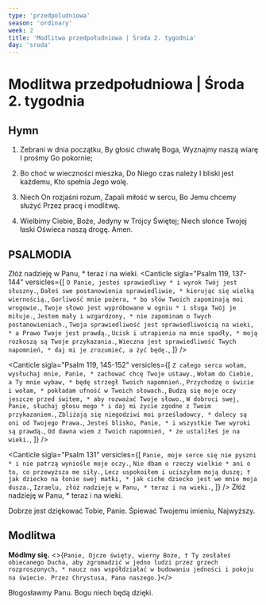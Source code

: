 ```yaml
---
type: 'przedpoludniowa'
season: 'ordinary'
week: 2
title: 'Modlitwa przedpołudniowa | Środa 2. tygodnia'
day: 'sroda'
---
```


# Modlitwa przedpołudniowa | Środa 2. tygodnia

<OpeningVersicle />

## Hymn

1. Zebrani w dnia początku,
   By głosić chwałę Boga,
   Wyznajmy naszą wiarę
   I prośmy Go pokornie;

2. Bo choć w wieczności mieszka,
   Do Niego czas należy
   I bliski jest każdemu,
   Kto spełnia Jego wolę.

3. Niech On rozjaśni rozum,
   Zapali miłość w sercu,
   Bo Jemu chcemy służyć
   Przez pracę i modlitwę.

4. Wielbimy Ciebie, Boże,
   Jedyny w Trójcy Świętej;
   Niech słońce Twojej łaski
   Oświeca naszą drogę. Amen.

## PSALMODIA

<Antiphon>Złóż nadzieję w Panu, * teraz i na wieki.</Antiphon>
<Canticle
  sigla="Psalm 119, 137-144"
  versicles={[
    `O Panie, jesteś sprawiedliwy *
i wyrok Twój jest słuszny.`,
    `Dałeś swe postanowienia sprawiedliwie, *
kierując się wielką wiernością.`,
    `Gorliwość mnie pożera, *
bo słów Twoich zapominają moi wrogowie.`,
    `Twoje słowo jest wypróbowane w ogniu *
i sługa Twój je miłuje.`,
    `Jestem mały i wzgardzony, *
nie zapominam o Twych postanowieniach.`,
    `Twoja sprawiedliwość jest sprawiedliwością na wieki, *
a Prawo Twoje jest prawdą.`,
    `Ucisk i utrapienia na mnie spadły, *
moją rozkoszą są Twoje przykazania.`,
    `Wieczna jest sprawiedliwość Twych napomnień, *
daj mi je zrozumieć, a żyć będę.`,
  ]}
/>

<Canticle
  sigla="Psalm 119, 145-152"
  versicles={[
    `Z całego serca wołam, wysłuchaj mnie, Panie, *
zachować chcę Twoje ustawy.`,
    `Wołam do Ciebie, a Ty mnie wybaw, *
będę strzegł Twoich napomnień.`,
    `Przychodzę o świcie i wołam, *
pokładam ufność w Twoich słowach.`,
    `Budzą się moje oczy jeszcze przed świtem, *
aby rozważać Twoje słowo.`,
    `W dobroci swej, Panie, słuchaj głosu mego *
i daj mi życie zgodne z Twoim przykazaniem.`,
    `Zbliżają się niegodziwi moi prześladowcy, *
dalecy są oni od Twojego Prawa.`,
    `Jesteś blisko, Panie, *
i wszystkie Twe wyroki są prawdą.`,
    `Od dawna wiem z Twoich napomnień, *
że ustaliłeś je na wieki.`,
  ]}
/>

<Canticle
  sigla="Psalm 131"
  versicles={[
    `Panie, moje serce się nie pyszni *
i nie patrzą wyniośle moje oczy.`,
    `Nie dbam o rzeczy wielkie *
ani o to, co przewyższa me siły.`,
    `Lecz uspokoiłem i uciszyłem moją duszę; †
jak dziecko na łonie swej matki, *
jak ciche dziecko jest we mnie moja dusza.`,
    `Izraelu, złóż nadzieję w Panu, *
teraz i na wieki.`,
  ]}
/>
<Antiphon>Złóż nadzieję w Panu, * teraz i na wieki.</Antiphon>

<Passage
  className="mt-6 mb-6"
  sigla="1 Kor 10, 24. 31"
  passage="Niech nikt nie szuka własnego dobra, lecz dobra bliźniego. Przeto czy jecie, czy pijecie, czy cokolwiek innego czynicie, wszystko na chwałę Bożą czyńcie."
/>

<V>Dobrze jest dziękować Tobie, Panie.</V>
<R>Śpiewać Twojemu imieniu, Najwyższy.</R>

## Modlitwa

<b>Módlmy się.</b> <>{`Panie, Ojcze święty, wierny Boże, † Ty zesłałeś obiecanego Ducha, aby zgromadzić w jedno ludzi przez grzech rozproszonych, * naucz nas współdziałać w budowaniu jedności i pokoju na świecie. Przez Chrystusa, Pana naszego.`}</>

<Amen />

<V>Błogosławmy Panu.</V>
<R>Bogu niech będą dzięki.</R>
